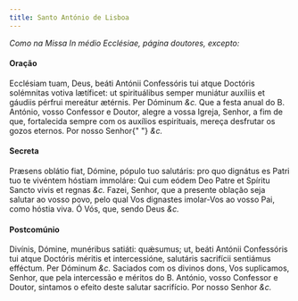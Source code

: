 ```yaml
---
title: Santo António de Lisboa
---
```


<em>Como na Missa In médio Ecclésiae, página doutores, excepto:</em>

#### Oração

<div class="grid grid-cols-2 gap-5">
  <span class="text-justify">
    Ecclésiam tuam, Deus, beáti Antónii Confessóris tui atque Doctóris
    solémnitas votiva lætíficet: ut spirituálibus semper muniátur auxíliis et
    gáudiis pérfrui mereátur ætérnis. Per Dóminum <em>&c.</em>
  </span>
  <span class="text-justify">
    Que a festa anual do B. António, vosso Confessor e Doutor, alegre a vossa
    Igreja, Senhor, a fim de que, fortalecida sempre com os auxílios
    espirituais, mereça desfrutar os gozos eternos. Por nosso Senhor{" "}
    <em>&c.</em>
  </span>
</div>

#### Secreta

<div class="grid grid-cols-2 gap-5">
  <span class="text-justify">
    Præsens oblátio fiat, Dómine, pópulo tuo salutáris: pro quo dignátus es
    Patri tuo te vivéntem hóstiam immoláre: Qui cum eódem Deo Patre et Spíritu
    Sancto vivis et regnas <em>&c.</em>
  </span>
  <span class="text-justify">
    Fazei, Senhor, que a presente oblação seja salutar ao vosso povo, pelo qual
    Vos dignastes imolar-Vos ao vosso Pai, como hóstia viva. Ó Vós, que, sendo
    Deus <em>&c.</em>
  </span>
</div>

#### Postcomúnio

<div class="grid grid-cols-2 gap-5">
  <span class="text-justify">
    Divínis, Dómine, munéribus satiáti: quǽsumus; ut, beáti Antónii Confessóris
    tui atque Doctóris méritis et intercessióne, salutáris sacrifícii sentiámus
    efféctum. Per Dóminum <em>&c.</em>
  </span>
  <span class="text-justify">
    Saciados com os divinos dons, Vos suplicamos, Senhor, que pela intercessão e
    méritos do B. António, vosso Confessor e Doutor, sintamos o efeito deste
    salutar sacrifício. Por nosso Senhor <em>&c.</em>
  </span>
</div>
